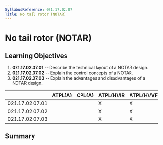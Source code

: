 ```yaml
---
SyllabusReference: 021.17.02.07
Title: No tail rotor (NOTAR)
---
```


# No tail rotor (NOTAR)

## Learning Objectives

1.  **021.17.02.07.01** -- Describe the technical layout of a NOTAR design.
2.  **021.17.02.07.02** -- Explain the control concepts of a NOTAR.
3.  **021.17.02.07.03** -- Explain the advantages and disadvantages of a NOTAR
    design.

|                 | ATPL(A) | CPL(A) | ATPL(H)/IR | ATPL(H)/VFR | CPL(H) | IR  | CBIR(A) |
| --------------- | ------- | ------ | ---------- | ----------- | ------ | --- | ------- |
| 021.17.02.07.01 |         |        | X          | X           | X      |     |         |
| 021.17.02.07.02 |         |        | X          | X           | X      |     |         |
| 021.17.02.07.03 |         |        | X          | X           | X      |     |         |

## Summary
